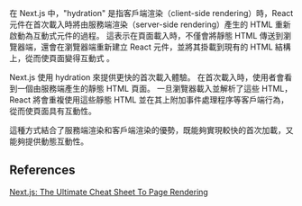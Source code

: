 在 Next.js 中，"hydration" 是指客戶端渲染（client-side rendering）時，React 元件在首次載入時將由服務端渲染（server-side rendering）產生的 HTML 重新啟動為互動式元件的過程。 這表示在頁面載入時，不僅會將靜態 HTML 傳送到瀏覽器端，還會在瀏覽器端重新建立 React 元件，並將其掛載到現有的 HTML 結構上，從而使頁面變得互動式 。

Next.js 使用 hydration 來提供更快的首次載入體驗。 在首次載入時，使用者會看到一個由服務端產生的靜態 HTML 頁面。 一旦瀏覽器載入並解析了這些 HTML，React 將會重複使用這些靜態 HTML 並在其上附加事件處理程序等客戶端行為，從而使頁面具有互動性。

這種方式結合了服務端渲染和客戶端渲染的優勢，既能夠實現較快的首次加載，又能夠提供動態互動性。

## References

[Next.js: The Ultimate Cheat Sheet To Page Rendering](https://guydumais.digital/blog/next-js-the-ultimate-cheat-sheet-to-page-rendering/)
